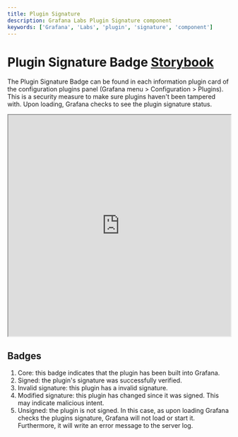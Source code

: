 ```yaml
---
title: Plugin Signature
description: Grafana Labs Plugin Signature component
keywords: ['Grafana', 'Labs', 'plugin', 'signature', 'component']
---
```



# Plugin Signature Badge <Badge text='draft' color='orange'></Badge> <a href='https://developers.grafana.com/ui/latest/index.html?path=/story/data-display-pluginsignaturebadge--basic' target='_blank' className='header-links'>Storybook <Icon name="external-link-alt"/> </a>

The Plugin Signature Badge can be found in each information plugin card of the configuration plugins panel (Grafana menu > Configuration > Plugins). This is a security measure to make sure plugins haven't been tampered with. Upon loading, Grafana checks to see the plugin signature status.

<iframe
  src="https://developers.grafana.com/ui/latest/index.html?path=/story/data-display-pluginsignaturebadge--basic&full=1&shortcuts=false&singleStory=true"
  width="100%"
  height="500px"
></iframe>

## Badges

1. Core: this badge indicates that the plugin has been built into Grafana.
2. Signed: the plugin's signature was successfully verified.
3. Invalid signature: this plugin has a invalid signature.
4. Modified signature: this plugin has changed since it was signed. This may indicate malicious intent.
5. Unsigned: the plugin is not signed. In this case, as upon loading Grafana checks the plugins signature, Grafana will not load or start it. Furthermore, it will write an error message to the server log.


